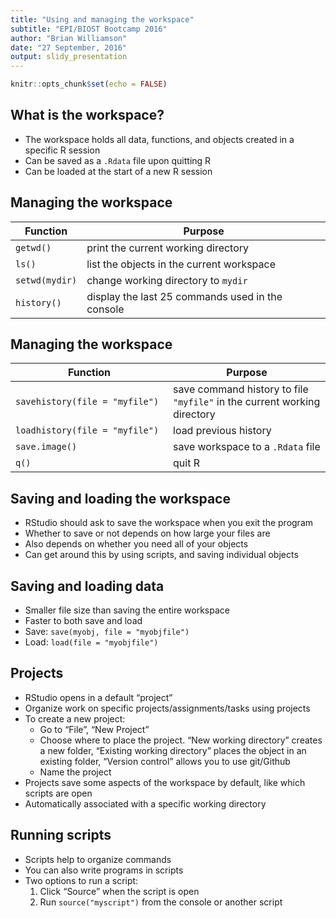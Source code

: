 ```yaml
---
title: "Using and managing the workspace"
subtitle: "EPI/BIOST Bootcamp 2016"
author: "Brian Williamson"
date: "27 September, 2016"
output: slidy_presentation
---
```


```r
knitr::opts_chunk$set(echo = FALSE)
```

## What is the workspace?
- The workspace holds all data, functions, and objects created in a specific R session
- Can be saved as a `.Rdata` file upon quitting R
- Can be loaded at the start of a new R session

## Managing the workspace
Function | Purpose
|---|---|
`getwd()` | print the current working directory
`ls()` | list the objects in the current workspace
`setwd(mydir)` | change working directory to `mydir`
`history()` | display the last 25 commands used in the console


## Managing the workspace
Function | Purpose
|---|---|
`savehistory(file = "myfile")` | save command history to file `"myfile"` in the current working directory
`loadhistory(file = "myfile")` | load previous history
`save.image()` | save workspace to a `.Rdata` file
`q()` | quit R

## Saving and loading the workspace
- RStudio should ask to save the workspace when you exit the program
- Whether to save or not depends on how large your files are
- Also depends on whether you need all of your objects
- Can get around this by using scripts, and saving individual objects

## Saving and loading data
- Smaller file size than saving the entire workspace
- Faster to both save and load
- Save: `save(myobj, file = "myobjfile")`
- Load: `load(file = "myobjfile")`

## Projects
- RStudio opens in a default "project"
- Organize work on specific projects/assignments/tasks using projects
- To create a new project:
    - Go to "File", "New Project"
    - Choose where to place the project. "New working directory" creates a new folder, "Existing working directory" places the object in an existing folder, "Version control" allows you to use git/Github
    - Name the project
- Projects save some aspects of the workspace by default, like which scripts are open
- Automatically associated with a specific working directory

## Running scripts
- Scripts help to organize commands
- You can also write programs in scripts
- Two options to run a script:
    1. Click "Source" when the script is open
    2. Run `source("myscript")` from the console or another script